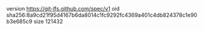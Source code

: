 version https://git-lfs.github.com/spec/v1
oid sha256:8a9cd21f95d4167b6da8014c1fc9292fc4369a401c4db824378c1e90b3e685c9
size 121432
